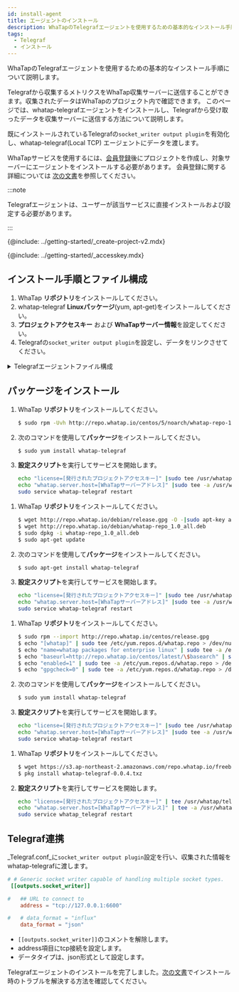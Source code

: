 ```yaml
---
id: install-agent
title: エージェントのインストール
description: WhaTapのTelegrafエージェントを使用するための基本的なインストール手順について説明します。
tags:
  - Telegraf
  - インストール
---
```



WhaTapのTelegrafエージェントを使用するための基本的なインストール手順について説明します。

Telegrafから収集するメトリクスをWhaTap収集サーバーに送信することができます。収集されたデータはWhaTapのプロジェクト内で確認できます。
このページでは、whatap-telegrafエージェントをインストールし、Telegrafから受け取ったデータを収集サーバーに送信する方法について説明します。 

既にインストールされているTelegrafの`socket_writer output plugin`を有効化し、whatap-telegraf(Local TCP) エージェントにデータを渡します。

WhaTapサービスを使用するには、[会員登録](https://www.whatap.io/ja/signup/)後にプロジェクトを作成し、対象サーバーにエージェントをインストールする必要があります。 会員登録に関する詳細については [次の文書](../account/account-manage)を参照してください。

:::note

Telegrafエージェントは、ユーザーが該当サービスに直接インストールおよび設定する必要があります。

:::

{@include: ../getting-started/_create-project-v2.mdx} 

{@include: ../getting-started/_accesskey.mdx} 

## インストール手順とファイル構成

1. WhaTap **リポジトリ**をインストールしてください。
2. whatap-telegraf **Linuxパッケージ**(yum, apt-get)をインストールしてください。
3. **プロジェクトアクセスキー** および **WhaTapサーバー情報**を設定してください。
4. Telegrafの`socket_writer output plugin`を設定し、データをリンクさせてください。

<details>
<summary>Telegrafエージェントファイル構成</summary>

- **whatap_telegraf**

  サービス実行可能ファイルです。Telegrafから渡された情報を収集サーバーに送信するプログラムです。

- **/etc/init.d/whatap-telegraf** (FreeBSD /usr/local/etc/whatap_telegraf)

  サービススクリプトです。

- **whatap.conf**

  設定ファイルです。収集サーバーのアドレスとサーバーのプロジェクトアクセスキーが入力するファイルです。

- **whatap-telegraf-#.log**

  エージェントログファイルです。(_/usr/whatap/telegraf/logs_)

</details>

## パッケージをインストール

<Tabs>
<TabItem value="rc" label="Red Hat/CentOS">

1. WhaTap **リポジトリ**をインストールしてください。

   ```bash title=SH
   $ sudo rpm -Uvh http://repo.whatap.io/centos/5/noarch/whatap-repo-1.0-1.noarch.rpm
   ```

2. 次のコマンドを使用して**パッケージ**をインストールしてください。

   ```bash title=SH
   $ sudo yum install whatap-telegraf
   ```

3. **設定スクリプト**を実行してサービスを開始します。

   ```bash title=SH
   echo "license=[発行されたプロジェクトアクセスキー]" |sudo tee /usr/whatap/telegraf/whatap.conf
   echo "whatap.server.host=[WhaTapサーバーアドレス]" |sudo tee -a /usr/whatap/telegraf/whatap.conf
   sudo service whatap-telegraf restart
   ```

</TabItem>
<TabItem value="du" label="Debian/Ubuntu">

1. WhaTap **リポジトリ**をインストールしてください。

   ```bash title=SH
   $ wget http://repo.whatap.io/debian/release.gpg -O -|sudo apt-key add -
   $ wget http://repo.whatap.io/debian/whatap-repo_1.0_all.deb
   $ sudo dpkg -i whatap-repo_1.0_all.deb
   $ sudo apt-get update
   ```

2. 次のコマンドを使用して**パッケージ**をインストールしてください。
   ```bash title=SH
   $ sudo apt-get install whatap-telegraf
   ```

3. **設定スクリプト**を実行してサービスを開始します。
   ```bash title=SH
   echo "license=[発行されたプロジェクトアクセスキー]" |sudo tee /usr/whatap/telegraf/whatap.conf
   echo "whatap.server.host=[WhaTapサーバーアドレス]" |sudo tee -a /usr/whatap/telegraf/whatap.conf
   sudo service whatap-telegraf restart
   ```

</TabItem>
<TabItem value="al" label="Amazon Linux">

1. WhaTap **リポジトリ**をインストールしてください。

   ```bash title=SH
   $ sudo rpm --import http://repo.whatap.io/centos/release.gpg
   $ echo "[whatap]" | sudo tee /etc/yum.repos.d/whatap.repo > /dev/null
   $ echo "name=whatap packages for enterprise linux" | sudo tee -a /etc/yum.repos.d/whatap.repo > /dev/null
   $ echo "baseurl=http://repo.whatap.io/centos/latest/\$basearch" | sudo tee -a /etc/yum.repos.d/whatap.repo > /dev/null
   $ echo "enabled=1" | sudo tee -a /etc/yum.repos.d/whatap.repo > /dev/null
   $ echo "gpgcheck=0" | sudo tee -a /etc/yum.repos.d/whatap.repo > /dev/null
   ```

2. 次のコマンドを使用して**パッケージ**をインストールしてください。

   ```bash title=SH
   $ sudo yum install whatap-telegraf
   ```

3. **設定スクリプト**を実行してサービスを開始します。

   ```bash title=SH
   echo "license=[発行されたプロジェクトアクセスキー]" |sudo tee /usr/whatap/telegraf/whatap.conf
   echo "whatap.server.host=[WhaTapサーバーアドレス]" |sudo tee -a /usr/whatap/telegraf/whatap.conf
   sudo service whatap-telegraf restart
   ```

</TabItem>
<TabItem value="fb" label="FreeBSD">

1. WhaTap **リポジトリ**をインストールしてください。

   ```bash title=SH
   $ wget https://s3.ap-northeast-2.amazonaws.com/repo.whatap.io/freebsd/10/whatap-telegraf-0.0.4.txz
   $ pkg install whatap-telegraf-0.0.4.txz
   ```

2. **設定スクリプト**を実行してサービスを開始します。

   ```bash title=SH
   echo "license=[発行されたプロジェクトアクセスキー]" | tee /usr/whatap/telegraf/whatap.conf
   echo "whatap.server.host=[WhaTapサーバーアドレス]" | tee -a /usr/whatap/telegraf/whatap.conf
   sudo service whatap_telegraf restart
   ```

</TabItem>
</Tabs>

## Telegraf連携

_Telegraf.conf_に`socket_writer output plugin`設定を行い、収集された情報をwhatap-telegrafに渡します。

```toml title='TOML'
# # Generic socket writer capable of handling multiple socket types.
 [[outputs.socket_writer]]

#   ## URL to connect to
    address = "tcp://127.0.0.1:6600"

#   # data_format = "influx"
    data_format = "json"
```

- `[[outputs.socket_writer]]`のコメントを解除します。
- address項目にtcp接続を設定します。
- データタイプは、json形式として設定します。

Telegrafエージェントのインストールを完了しました。[次の文書](agent-troubleshooting)でインストール時のトラブルを解決する方法を確認してください。
